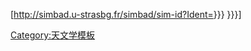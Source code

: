 <includeonly>[http://simbad.u-strasbg.fr/simbad/sim-id?Ident={{{1|{{{id}}}}}} {{{2|{{{label}}}}}}]</includeonly><noinclude>

[[Category:天文学模板]]<noinclude>
</noinclude>